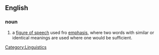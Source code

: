 ==English==
{{wikipedia}}
===noun===
# a [[figure of speech]] used fro [[emphasis]], where two words with similar or identical meanings are used where one would be sufficient.
[[Category:Linguistics]]